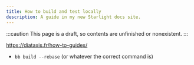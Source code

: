 ```yaml
---
title: How to build and test locally
description: A guide in my new Starlight docs site.
---
```


:::caution
This page is a draft, so contents are unfinished or nonexistent.
:::

https://diataxis.fr/how-to-guides/

- `bb build --rebase` (or whatever the correct command is)
